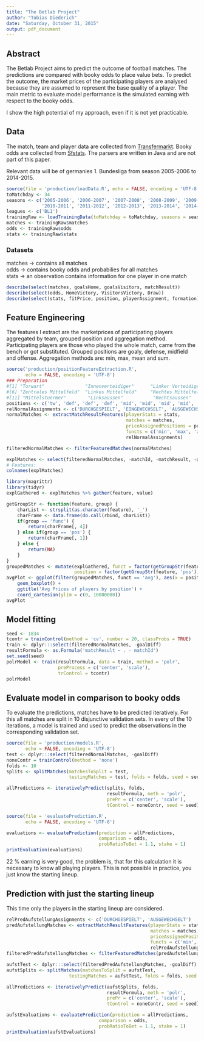 ```yaml
---
title: "The Betlab Project"
author: "Tobias Diederich"
date: "Saturday, October 31, 2015"
output: pdf_document
---
```


## Abstract

The Betlab Project aims to predict the outcome of football matches. The predictions are compared with booky odds to place value bets. To predict the outcome, the market prices of the participating players are analysed because they are assumed to represent the base quality of a player.
The main metric to evaluate model performance is the simulated earning with respect to the booky odds.

I show the high potential of my approach, even if it is not yet practicable.

## Data

The match, team and player data are collected from [Transfermarkt](http://www.transfermarkt.de/). Booky odds are collected from [Sfstats](http://de.sfstats.net/). The parsers are written in Java and are not part of this paper.

Relevant data will be of germanies 1. Bundesliga from season 2005-2006 to 2014-2015.

```r
source(file = 'production/loadData.R', echo = FALSE, encoding = 'UTF-8') 
toMatchday <- 34
seasons <- c('2005-2006', '2006-2007', '2007-2008', '2008-2009', '2009-2010',
             '2010-2011', '2011-2012', '2012-2013', '2013-2014', '2014-2015')
leagues <- c('BL1')
trainingRaw <- loadTrainingData(toMatchday = toMatchday, seasons = seasons, leagues = leagues)
matches <- trainingRaw$matches
odds <- trainingRaw$odds
stats <- trainingRaw$stats
```


### Datasets

matches -> contains all matches   
odds -> contains booky odds and probabilies for all matches  
stats -> an observation contains information for one player in one match  

```r
describe(select(matches, goalsHome, goalsVisitors, matchResult))
describe(select(odds, HomeVictory, VisitorsVictory, Draw))
describe(select(stats, fitPrice, position, playerAssignment, formation))
```

## Feature Engineering

The features I extract are the marketprices of participating players aggregated by team, grouped position and aggregation method.
Participating players are those who played the whole match, came from the bench or got substituted. Grouped positions are goaly, defense, midfield and offense. Aggregation methods are: min, max, mean and sum.

```r
source('production/positionFeatureExtraction.R', 
       echo = FALSE, encoding = 'UTF-8')
### Preparation
#[1] "Torwart"               "Innenverteidiger"      "Linker Verteidiger"    "Rechter Verteidiger"   "Defensives Mittelfeld"
#[6] "Zentrales Mittelfeld"  "Linkes Mittelfeld"     "Rechtes Mittelfeld"    "Offensives Mittelfeld" "Haengende Spitze"     
#[11] "Mittelstuermer"        "Linksaussen"           "Rechtsaussen"
positions <- c('tw', 'def', 'def', 'def', 'mid', 'mid', 'mid', 'mid', 'off', 'off', 'off', 'off', 'off')
relNormalAssignments <- c('DURCHGESPIELT', 'EINGEWECHSELT', 'AUSGEWECHSELT')
normalMatches <- extractMatchResultFeatures(playerStats = stats,
                                            matches = matches,
                                            priceAssignedPositions = positions,
                                            functs = c('min', 'max', 'avg', 'sum'), 
                                            relNormalAssignments)

filteredNormalMatches <- filterFeaturedMatches(normalMatches)
```


```r
explMatches <- select(filteredNormalMatches, -matchId, -matchResult, -goalDiff)
# Features:
colnames(explMatches)
```

```r
library(magrittr)
library(tidyr)
explGathered <- explMatches %>% gather(feature, value)

getGroupStr <- function(feature, group) {
    charList <- strsplit(as.character(feature), '_')
    charFrame <- data.frame(do.call(rbind, charList))
    if(group == 'func') {
        return(charFrame[, 4])
    } else if(group == 'pos') {
        return(charFrame[, 1])
    } else {
        return(NA)
    }
}
groupedMatches <- mutate(explGathered, funct = factor(getGroupStr(feature, 'func')),
                         position = factor(getGroupStr(feature, 'pos')))
avgPlot <- ggplot(filter(groupedMatches, funct == 'avg'), aes(x = position, y = value, fill = position)) +
    geom_boxplot() +
    ggtitle('Avg Prices of players by position') +
    coord_cartesian(ylim = c(0, 10000000))
avgPlot
```

## Model fitting

```r
seed <- 1834
tcontr = trainControl(method = 'cv', number = 20, classProbs = TRUE)
train <- dplyr:::select(filteredNormalMatches, -goalDiff)
resultFormula <- as.Formula('matchResult ~ . - matchId')
set.seed(seed)
polrModel <- train(resultFormula, data = train, method = 'polr',
                   preProcess = c('center', 'scale'),
                   trControl = tcontr)
polrModel
```

## Evaluate model in comparison to booky odds

To evaluate the predictions, matches have to be predicted iteratively. For this all matches are split in 10 disjunctive validation sets. In every of the 10 iterations, a model is trained and used to predict the observations in the corresponding validation set.

```r
source(file = 'production/models.R', 
       echo = FALSE, encoding = 'UTF-8')
test <- dplyr:::select(filteredNormalMatches, -goalDiff)
noneContr = trainControl(method = 'none')
folds <- 10
splits <- splitMatches(matchesToSplit = test, 
                       testingMatches = test, folds = folds, seed = seed)

allPredictions <- iterativelyPredict(splits, folds, 
                                     resultFormula, meth = 'polr', 
                                     prePr = c('center', 'scale'), 
                                     tControl = noneContr, seed = seed)

source(file = 'evaluatePrediction.R', 
       echo = FALSE, encoding = 'UTF-8')

evaluations <- evaluatePrediction(prediction = allPredictions, 
                                  comparison = odds, 
                                  probRatioToBet = 1.1, stake = 1)
printEvaluation(evaluations)
```

22 % earning is very good, the problem is, that for this calculation it is necessary to know all playing players. This is not possible in practice, you just know the starting lineup.

## Prediction with just the starting lineup

This time only the players in the starting lineup are considered.

```r
relPredAufstellungAssignments <- c('DURCHGESPIELT', 'AUSGEWECHSELT')
predAufstellungMatches <- extractMatchResultFeatures(playerStats = stats,
                                                     matches = matches,
                                                     priceAssignedPositions = positions,
                                                     functs = c('min', 'max', 'avg', 'sum'), 
                                                     relPredAufstellungAssignments)
filteredPredAufstellungMatches <- filterFeaturedMatches(predAufstellungMatches)

aufstTest <- dplyr:::select(filteredPredAufstellungMatches, -goalDiff)
aufstSplits <- splitMatches(matchesToSplit = aufstTest, 
                       testingMatches = aufstTest, folds = folds, seed = seed)

allPredictions <- iterativelyPredict(aufstSplits, folds, 
                                     resultFormula, meth = 'polr', 
                                     prePr = c('center', 'scale'), 
                                     tControl = noneContr, seed = seed)

aufstEvaluations <- evaluatePrediction(prediction = allPredictions, 
                                  comparison = odds, 
                                  probRatioToBet = 1.1, stake = 1)
printEvaluation(aufstEvaluations)
```

